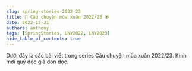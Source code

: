 ```yaml
---
slug: spring-stories-2022-23
title: 🌸 Câu chuyện mùa xuân 2022/23 🏵
date: 2022-12-31
authors: anthony
tags: [SpringStories, LNY2022, LNY2023]
hide_table_of_contents: true
---
```



Dưới đây là các bài viết trong series Câu chuyện mùa xuân 2022/23. Kính mời quý độc giả đón đọc.

<!-- truncate -->

<Tabs lazy>
  <TabItem value="one" label="1/2022" default>
    <FirstPost />
  </TabItem>
  <TabItem value="two" label="2/2022">
    <SecondPost />
  </TabItem>
  <TabItem value="three" label="1/2023">
    <ThirdPost />
  </TabItem>
  <TabItem value="four" label="2/2023">
    <FourthPost />
  </TabItem>
</Tabs>
